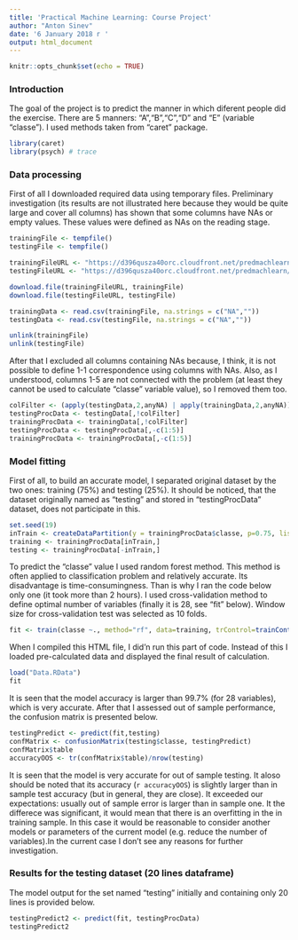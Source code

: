 ```yaml
---
title: 'Practical Machine Learning: Course Project'
author: "Anton Sinev"
date: '6 January 2018 г '
output: html_document
---
```


```r
knitr::opts_chunk$set(echo = TRUE)
```

### Introduction

The goal of the project is to predict the manner in which diferent people did the exercise. There are 5 manners: "A","B","C","D" and "E" (variable "classe"). I used methods taken from "caret" package.

```r
library(caret)
library(psych) # trace
```

### Data processing

First of all I downloaded required data using temporary files. Preliminary investigation (its results are not illustrated here because they would be quite large and cover all columns) has shown that some columns have NAs or empty values. These values were defined as NAs on the reading stage.

```r
trainingFile <- tempfile()
testingFile <- tempfile()

trainingFileURL <- "https://d396qusza40orc.cloudfront.net/predmachlearn/pml-training.csv"
testingFileURL <- "https://d396qusza40orc.cloudfront.net/predmachlearn/pml-testing.csv"

download.file(trainingFileURL, trainingFile)
download.file(testingFileURL, testingFile)

trainingData <- read.csv(trainingFile, na.strings = c("NA",""))
testingData <- read.csv(testingFile, na.strings = c("NA",""))

unlink(trainingFile)
unlink(testingFile)
```

After that I excluded all columns containing NAs because, I think, it is not possible to define 1-1 correspondence using columns with NAs. Also, as I understood, columns 1-5 are not connected with the problem (at least they cannot be used to calculate "classe" variable value), so I removed them too.

```r
colFilter <- (apply(testingData,2,anyNA) | apply(trainingData,2,anyNA))
testingProcData <- testingData[,!colFilter]
trainingProcData <- trainingData[,!colFilter]
testingProcData <- testingProcData[,-c(1:5)]
trainingProcData <- trainingProcData[,-c(1:5)]
```

### Model fitting

First of all, to build an accurate model, I separated original dataset by the two ones: training (75%) and testing (25%). It should be noticed, that the dataset originally named as "testing" and stored in "testingProcData" dataset, does not participate in this. 

```r
set.seed(19)
inTrain <- createDataPartition(y = trainingProcData$classe, p=0.75, list=FALSE)
training <- trainingProcData[inTrain,]
testing <- trainingProcData[-inTrain,]
```

To predict the "classe" value I used random forest method. This method is often applied to classification problem and relatively accurate. Its disadvantage is time-consumingness. Than is why I ran the code below only one (it took more than 2 hours). I used cross-validation method to define optimal number of variables (finally it is 28, see "fit" below). Window size for cross-validation test was selected as 10 folds.

```r
fit <- train(classe ~., method="rf", data=training, trControl=trainControl(method="cv", number = 10), allowParallel=TRUE, importance=TRUE )
```

When I compiled this HTML file, I did'n run this part of code. Instead of this I loaded pre-calculated data and displayed the final result of calculation. 

```r
load("Data.RData")
fit
```

It is seen that the model accuracy is larger than 99.7% (for 28 variables), which is very accurate. After that I assessed out of sample performance, the confusion matrix is presented below. 

```r
testingPredict <- predict(fit,testing)
confMatrix <- confusionMatrix(testing$classe, testingPredict)
confMatrix$table
accuracyOOS <- tr(confMatrix$table)/nrow(testing)
```

It is seen that the model is very accurate for out of sample testing. It aloso should be noted that its accuracy (`r accuracyOOS`) is slightly larger than in sample test accuracy (but in general, they are close). It exceeded our expectations: usually out of sample error is larger than in sample one. It the differece was significant, it would mean that there is an overfitting in the in training sample. In this case it would be reasonable to consider another models or parameters of the current model (e.g. reduce the number of variables).In the current case I don't see any reasons for further investigation.  

### Results for the testing dataset (20 lines dataframe)

The model output for the set named "testing" initially and containing only 20 lines is provided below. 

```r
testingPredict2 <- predict(fit, testingProcData)
testingPredict2
```


